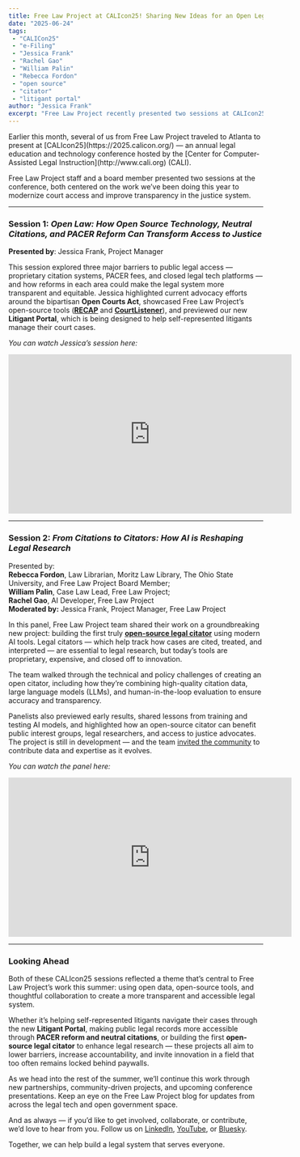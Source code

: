 ```yaml
---
title: Free Law Project at CALIcon25! Sharing New Ideas for an Open Legal System
date: "2025-06-24"
tags:
 - "CALICon25"
 - "e-Filing"
 - "Jessica Frank"
 - "Rachel Gao"
 - "William Palin"
 - "Rebecca Fordon"
 - "open source"
 - "citator"
 - "litigant portal"
author: "Jessica Frank"
excerpt: "Free Law Project recently presented two sessions at CALIcon25, showcasing our work to modernize court access and improve transparency in the justice system. From open-source tools for legal research to AI-powered citators and a new Litigant Portal, we’re building infrastructure that helps make the law more accessible for everyone."
---
```



<p className="lead">Earlier this month, several of us from Free Law Project traveled to Atlanta to present at [CALIcon25](https://2025.calicon.org/) — an annual legal education and technology conference hosted by the [Center for Computer-Assisted Legal Instruction](http://www.cali.org) (CALI).</p>

Free Law Project staff and a board member presented two sessions at the conference, both centered on the work we’ve been doing this year to modernize court access and improve transparency in the justice system.

---

### Session 1: *Open Law: How Open Source Technology, Neutral Citations, and PACER Reform Can Transform Access to Justice*
**Presented by**: Jessica Frank, Project Manager

This session explored three major barriers to public legal access — proprietary citation systems, PACER fees, and closed legal tech platforms — and how reforms in each area could make the legal system more transparent and equitable. Jessica highlighted current advocacy efforts around the bipartisan **Open Courts Act**, showcased Free Law Project’s open-source tools ([**RECAP**](https://free.law/recap) and [**CourtListener**](https://www.courtlistener.com/)), and previewed our new **Litigant Portal**, which is being designed to help self-represented litigants manage their court cases.

*You can watch Jessica’s session here:*

<p>
<iframe width="560" height="315" src="https://www.youtube.com/embed/Sx2u44l01nQ?si=6Ve5uIldCF-EAF8-" title="YouTube video player" frameborder="0" allow="accelerometer; autoplay; clipboard-write; encrypted-media; gyroscope; picture-in-picture; web-share" referrerpolicy="strict-origin-when-cross-origin" allowfullscreen>
</iframe>
</p>

---

### Session 2: *From Citations to Citators: How AI is Reshaping Legal Research*
Presented by:   
**Rebecca Fordon**, Law Librarian, Moritz Law Library, The Ohio State University, and Free Law Project Board Member;  
**William Palin**, Case Law Lead, Free Law Project;  
**Rachel Gao**, AI Developer, Free Law Project  
**Moderated by:** Jessica Frank, Project Manager, Free Law Project

In this panel, Free Law Project team shared their work on a groundbreaking new project: building the first truly [**open-source legal citator**](https://free.law/2025/05/01/citator) using modern AI tools. Legal citators — which help track how cases are cited, treated, and interpreted — are essential to legal research, but today’s tools are proprietary, expensive, and closed off to innovation.

The team walked through the technical and policy challenges of creating an open citator, including how they’re combining high-quality citation data, large language models (LLMs), and human-in-the-loop evaluation to ensure accuracy and transparency.

Panelists also previewed early results, shared lessons from training and testing AI models, and highlighted how an open-source citator can benefit public interest groups, legal researchers, and access to justice advocates. The project is still in development — and the team [invited the community](https://free.law/2025/06/04/citator-annotation-volunteer) to contribute data and expertise as it evolves.

*You can watch the panel here:*
<p>
<iframe width="560" height="315" src="https://www.youtube.com/embed/7EhZ8_w7l0Q?si=0rCFZ_4Np28WnYNw" title="YouTube video player" frameborder="0" allow="accelerometer; autoplay; clipboard-write; encrypted-media; gyroscope; picture-in-picture; web-share" referrerpolicy="strict-origin-when-cross-origin" allowfullscreen>
</iframe>
</p>

---

### Looking Ahead

Both of these CALIcon25 sessions reflected a theme that’s central to Free Law Project’s work this summer: using open data, open-source tools, and thoughtful collaboration to create a more transparent and accessible legal system.

Whether it’s helping self-represented litigants navigate their cases through the new **Litigant Portal**, making public legal records more accessible through **PACER reform and neutral citations**, or building the first **open-source legal citator** to enhance legal research — these projects all aim to lower barriers, increase accountability, and invite innovation in a field that too often remains locked behind paywalls.

As we head into the rest of the summer, we’ll continue this work through new partnerships, community-driven projects, and upcoming conference presentations. Keep an eye on the Free Law Project blog for updates from across the legal tech and open government space.

And as always — if you’d like to get involved, collaborate, or contribute, we’d love to hear from you. Follow us on [LinkedIn](https://www.linkedin.com/company/free-law-project), [YouTube](http://www.youtube.com/@FreelawprojectOrg), or [Bluesky](https://bsky.app/profile/free.law).

Together, we can help build a legal system that serves everyone.